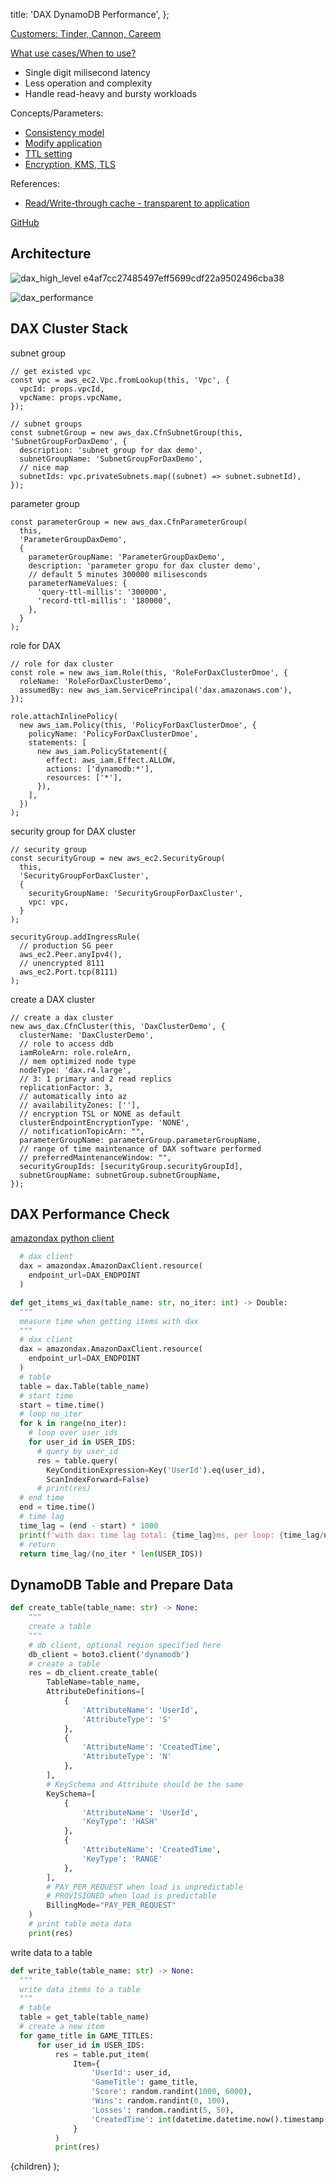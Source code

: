   title: 'DAX DynamoDB Performance',
};


[Customers: Tinder, Cannon, Careem](https://aws.amazon.com/dynamodb/dax/)

[What use cases/When to use?](https://docs.aws.amazon.com/amazondynamodb/latest/developerguide/DAX.html)

- Single digit milisecond latency
- Less operation and complexity
- Handle read-heavy and bursty workloads

Concepts/Parameters:

- [Consistency model](https://docs.aws.amazon.com/amazondynamodb/latest/developerguide/DAX.consistency.html)
- [Modify application](https://docs.aws.amazon.com/amazondynamodb/latest/developerguide/DAX.client.modify-your-app.html)
- [TTL setting](https://docs.aws.amazon.com/amazondynamodb/latest/developerguide/DAX.cluster-management.html#DAX.cluster-management.custom-settings.ttl)
- [Encryption, KMS, TLS](https://docs.aws.amazon.com/amazondynamodb/latest/developerguide/DAXEncryptionInTransit.html)

References:

- [Read/Write-through cache - transparent to application](https://aws.amazon.com/blogs/database/amazon-dynamodb-accelerator-dax-a-read-throughwrite-through-cache-for-dynamodb/)

[GitHub](https://github.com/entest-hai/ica-demos/tree/master/dynamodb-dax)

## Architecture

![dax_high_level e4af7cc27485497eff5699cdf22a9502496cba38](https://user-images.githubusercontent.com/20411077/173214194-f539fe34-638a-4ad0-b1e7-16dc7dfef642.png)

![dax_performance](https://user-images.githubusercontent.com/20411077/173214201-8f994508-a2b1-450c-b135-2ecb1b1aa600.png)

## DAX Cluster Stack

subnet group

```tsx
// get existed vpc
const vpc = aws_ec2.Vpc.fromLookup(this, 'Vpc', {
  vpcId: props.vpcId,
  vpcName: props.vpcName,
});

// subnet groups
const subnetGroup = new aws_dax.CfnSubnetGroup(this, 'SubnetGroupForDaxDemo', {
  description: 'subnet group for dax demo',
  subnetGroupName: 'SubnetGroupForDaxDemo',
  // nice map
  subnetIds: vpc.privateSubnets.map((subnet) => subnet.subnetId),
});
```

parameter group

```tsx
const parameterGroup = new aws_dax.CfnParameterGroup(
  this,
  'ParameterGroupDaxDemo',
  {
    parameterGroupName: 'ParameterGroupDaxDemo',
    description: 'parameter gropu for dax cluster demo',
    // default 5 minutes 300000 milisesconds
    parameterNameValues: {
      'query-ttl-millis': '300000',
      'record-ttl-millis': '180000',
    },
  }
);
```

role for DAX

```tsx
// role for dax cluster
const role = new aws_iam.Role(this, 'RoleForDaxClusterDmoe', {
  roleName: 'RoleForDaxClusterDemo',
  assumedBy: new aws_iam.ServicePrincipal('dax.amazonaws.com'),
});

role.attachInlinePolicy(
  new aws_iam.Policy(this, 'PolicyForDaxClusterDmoe', {
    policyName: 'PolicyForDaxClusterDmoe',
    statements: [
      new aws_iam.PolicyStatement({
        effect: aws_iam.Effect.ALLOW,
        actions: ['dynamodb:*'],
        resources: ['*'],
      }),
    ],
  })
);
```

security group for DAX cluster

```tsx
// security group
const securityGroup = new aws_ec2.SecurityGroup(
  this,
  'SecurityGroupForDaxCluster',
  {
    securityGroupName: 'SecurityGroupForDaxCluster',
    vpc: vpc,
  }
);

securityGroup.addIngressRule(
  // production SG peer
  aws_ec2.Peer.anyIpv4(),
  // unencrypted 8111
  aws_ec2.Port.tcp(8111)
);
```

create a DAX cluster

```tsx
// create a dax cluster
new aws_dax.CfnCluster(this, 'DaxClusterDemo', {
  clusterName: 'DaxClusterDemo',
  // role to access ddb
  iamRoleArn: role.roleArn,
  // mem optimized node type
  nodeType: 'dax.r4.large',
  // 3: 1 primary and 2 read replics
  replicationFactor: 3,
  // automatically into az
  // availabilityZones: [''],
  // encryption TSL or NONE as default
  clusterEndpointEncryptionType: 'NONE',
  // notificationTopicArn: "",
  parameterGroupName: parameterGroup.parameterGroupName,
  // range of time maintenance of DAX software performed
  // preferredMaintenanceWindow: "",
  securityGroupIds: [securityGroup.securityGroupId],
  subnetGroupName: subnetGroup.subnetGroupName,
});
```

## DAX Performance Check

[amazondax python client](https://pypi.org/project/amazon-dax-client/)

```python
  # dax client
  dax = amazondax.AmazonDaxClient.resource(
    endpoint_url=DAX_ENDPOINT
  )
```

```python
def get_items_wi_dax(table_name: str, no_iter: int) -> Double:
  """
  measure time when getting items with dax
  """
  # dax client
  dax = amazondax.AmazonDaxClient.resource(
    endpoint_url=DAX_ENDPOINT
  )
  # table
  table = dax.Table(table_name)
  # start time
  start = time.time()
  # loop no_iter
  for k in range(no_iter):
    # loop over user_ids
    for user_id in USER_IDS:
      # query by user_id
      res = table.query(
        KeyConditionExpression=Key('UserId').eq(user_id),
        ScanIndexForward=False)
      # print(res)
  # end time
  end = time.time()
  # time lag
  time_lag = (end - start) * 1000
  print(f'with dax: time lag total: {time_lag}ms, per loop: {time_lag/no_iter}ms, per query: {time_lag/(no_iter * len(USER_IDS))}ms')
  # return
  return time_lag/(no_iter * len(USER_IDS))
```

## DynamoDB Table and Prepare Data

```python
def create_table(table_name: str) -> None:
    """
    create a table
    """
    # db client, optional region specified here
    db_client = boto3.client('dynamodb')
    # create a table
    res = db_client.create_table(
        TableName=table_name,
        AttributeDefinitions=[
            {
                'AttributeName': 'UserId',
                'AttributeType': 'S'
            },
            {
                'AttributeName': 'CreatedTime',
                'AttributeType': 'N'
            },
        ],
        # KeySchema and Attribute should be the same
        KeySchema=[
            {
                'AttributeName': 'UserId',
                'KeyType': 'HASH'
            },
            {
                'AttributeName': 'CreatedTime',
                'KeyType': 'RANGE'
            },
        ],
        # PAY_PER_REQUEST when load is unpredictable
        # PROVISIONED when load is predictable
        BillingMode="PAY_PER_REQUEST"
    )
    # print table meta data
    print(res)
```

write data to a table

```python
def write_table(table_name: str) -> None:
  """
  write data items to a table
  """
  # table
  table = get_table(table_name)
  # create a new item
  for game_title in GAME_TITLES:
      for user_id in USER_IDS:
          res = table.put_item(
              Item={
                  'UserId': user_id,
                  'GameTitle': game_title,
                  'Score': random.randint(1000, 6000),
                  'Wins': random.randint(0, 100),
                  'Losses': random.randint(5, 50),
                  'CreatedTime': int(datetime.datetime.now().timestamp() * 1000)
              }
          )
          print(res)
```

  <MyLayoutTest frontmatter={meta}>{children}</MyLayoutTest>
);
